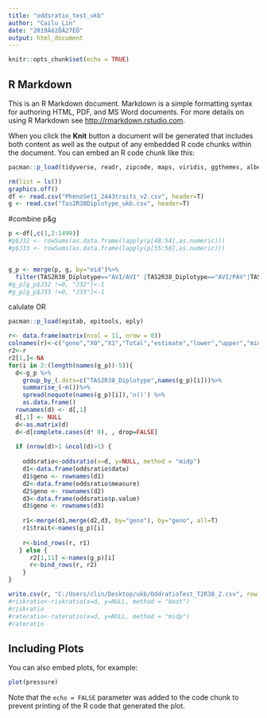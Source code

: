 ---
title: "oddsratio_test_ukb"
author: "Cailu Lin"
date: "2019Äê2ÔÂ27ÈÕ"
output: html_document
---

```{r setup, include=FALSE}
knitr::opts_chunk$set(echo = TRUE)
```

## R Markdown

This is an R Markdown document. Markdown is a simple formatting syntax for authoring HTML, PDF, and MS Word documents. For more details on using R Markdown see <http://rmarkdown.rstudio.com>.

When you click the **Knit** button a document will be generated that includes both content as well as the output of any embedded R code chunks within the document. You can embed an R code chunk like this:

```{r cars}
pacman::p_load(tidyverse, readr, zipcode, maps, viridis, ggthemes, albersusa, devtools, sf, raster, sp, rgeos, spData, maptools,ggplot2, ggalt, ggthemes, viridis,scales, spDataLarge, mapview,tmap, leaflet,psych)
```

```{r}
rm(list = ls())
graphics.off()
df <- read.csv("PhenoSet1_2443traits_v2.csv", header=T)
g <- read.csv("Tas2R38Diplotype_ukb.csv", header=T)
```
#combine p&g
```{r}
p <-df[,c(1,2:1499)]
#p$J32 <- rowSums(as.data.frame(lapply(p[48:54],as.numeric)))
#p$J33 <- rowSums(as.data.frame(lapply(p[55:58],as.numeric)))


g_p <- merge(p, g, by="eid")%>%
  filter(TAS2R38_Diplotype=="AVI/AVI" |TAS2R38_Diplotype=="AVI/PAV"|TAS2R38_Diplotype=="PAV/PAV")
#g_p[g_p$J32 !=0, "J32"]<-1
#g_p[g_p$J33 !=0, "J33"]<-1 
```

calulate OR
```{r}
pacman::p_load(epitab, epitools, eply)

r<- data.frame(matrix(ncol = 11, nrow = 0))
colnames(r)<-c("geno","X0","X1","Total","estimate","lower","upper","midp.exact", "fisher.exact","chi.square", "trait")
r2<-r
r2[1,]<-NA
for(i in 2:(length(names(g_p))-5)){
  d<-g_p %>%
    group_by_(.dots=c("TAS2R38_Diplotype",names(g_p)[i]))%>%
    summarise_(~n())%>%
    spread(noquote(names(g_p)[i]),'n()') %>%
    as.data.frame()
  rownames(d) <- d[,1]
  d[,1] <- NULL
  d<-as.matrix(d)
  d<-d[complete.cases(d* 0), , drop=FALSE]
  
  if (nrow(d)>1 &ncol(d)>1) {
  
    oddsratio<-oddsratio(x=d, y=NULL, method = "midp")
    d1<-data.frame(oddsratio$data)
    d1$geno <- rownames(d1)
    d2<-data.frame(oddsratio$measure)
    d2$geno <- rownames(d2)
    d3<-data.frame(oddsratio$p.value)
    d3$geno <- rownames(d3)
  
    r1<-merge(d1,merge(d2,d3, by="geno"), by="geno", all=T)
    r1$trait<-names(g_p)[i]
    
    r<-bind_rows(r, r1)
   } else {
      r2[1,11] <-names(g_p)[i]
      r<-bind_rows(r, r2)
    }
}

write.csv(r, "C:/Users/clin/Desktop/ukb/OddratioTest_T2R38_2.csv", row.names = F)
#riskratio<-riskratio(x=d, y=NULL, method = "boot")
#riskratio
#rateratio<-rateratio(x=d, y=NULL, method = "midp")
#rateratio
```

## Including Plots

You can also embed plots, for example:

```{r pressure, echo=FALSE}
plot(pressure)
```

Note that the `echo = FALSE` parameter was added to the code chunk to prevent printing of the R code that generated the plot.
